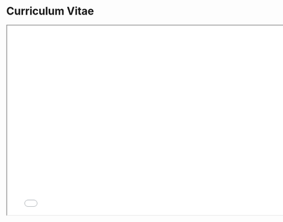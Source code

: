 # Curriculum Vitae

```{=html}
<iframe width="780" height="500" src="cv.pdf" title="Steve's CV"></iframe>
```